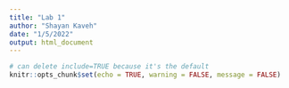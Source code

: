 ```yaml
---
title: "Lab 1"
author: "Shayan Kaveh"
date: "1/5/2022"
output: html_document
---
```


```r
# can delete include=TRUE because it's the default
knitr::opts_chunk$set(echo = TRUE, warning = FALSE, message = FALSE)

```


